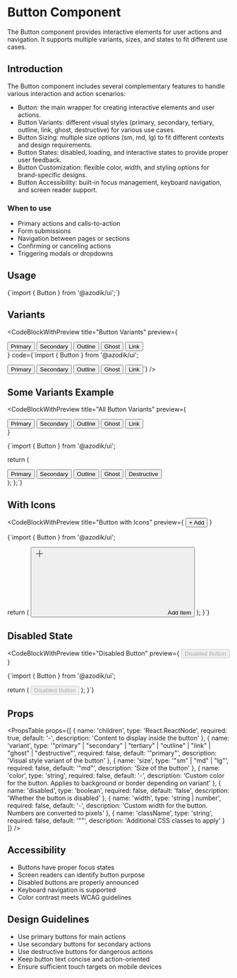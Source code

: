 
# Button Component

The Button component provides interactive elements for user actions and navigation. It supports multiple variants, sizes, and states to fit different use cases.

## Introduction

The Button component includes several complementary features to handle various interaction and action scenarios:

- Button: the main wrapper for creating interactive elements and user actions.
- Button Variants: different visual styles (primary, secondary, tertiary, outline, link, ghost, destructive) for various use cases.
- Button Sizing: multiple size options (sm, md, lg) to fit different contexts and design requirements.
- Button States: disabled, loading, and interactive states to provide proper user feedback.
- Button Customization: flexible color, width, and styling options for brand-specific designs.
- Button Accessibility: built-in focus management, keyboard navigation, and screen reader support.

### When to use
- Primary actions and calls-to-action
- Form submissions
- Navigation between pages or sections
- Confirming or canceling actions
- Triggering modals or dropdowns

## Usage

<CodeBlock language="tsx">
{`import { Button } from '@azodik/ui';`}
</CodeBlock>

## Variants

<CodeBlockWithPreview 
  title="Button Variants"
  preview={
    <div className="flex gap-4 flex-wrap">
      <Button variant="primary">Primary</Button>
      <Button variant="secondary">Secondary</Button>
      <Button variant="outline">Outline</Button>
      <Button variant="ghost">Ghost</Button>
      <Button variant="link">Link</Button>
    </div>
  }
  code={`import { Button } from '@azodik/ui';

<Button variant="primary">Primary</Button>
<Button variant="secondary">Secondary</Button>
<Button variant="outline">Outline</Button>
<Button variant="ghost">Ghost</Button>
<Button variant="link">Link</Button>`}
/>

## Some Variants Example

<CodeBlockWithPreview 
  title="All Button Variants"
  preview={
    <div className="flex gap-sm">
      <Button variant="primary">Primary</Button>
      <Button variant="secondary">Secondary</Button>
      <Button variant="outline">Outline</Button>
      <Button variant="ghost">Ghost</Button>
      <Button variant="link">Link</Button>
    </div>
  }
>
{`import { Button } from '@azodik/ui';

  return (
    <div className="flex-vertical">
      <Button variant="primary">Primary</Button>
      <Button variant="secondary">Secondary</Button>
      <Button variant="outline">Outline</Button>
      <Button variant="ghost">Ghost</Button>
      <Button variant="destructive">Destructive</Button>
    </div>
  );
};`}
</CodeBlockWithPreview>

## With Icons

<CodeBlockWithPreview 
  title="Button with Icons"
  preview={
    <Button variant="primary" size="md">
      + Add
    </Button>
  }
>
{`import { Button } from '@azodik/ui';

  return (
    <Button variant="primary" size="md">
      <svg className="w-4 h-4 mr-2" fill="none" stroke="currentColor">
        <path strokeLinecap="round" strokeLinejoin="round" strokeWidth={2} d="M12 4v16m8-8H4" />
      </svg>
      Add Item
    </Button>
  );
}`}
</CodeBlockWithPreview>

## Disabled State

<CodeBlockWithPreview 
  title="Disabled Button"
  preview={
    <Button variant="primary" disabled>
      Disabled Button
    </Button>
  }
>
{`import { Button } from '@azodik/ui';

  return (
    <Button variant="primary" disabled>
      Disabled Button
    </Button>
  );
}`}
</CodeBlockWithPreview>

## Props

<PropsTable props={[
  {
    name: 'children',
    type: 'React.ReactNode',
    required: true,
    default: '-',
    description: 'Content to display inside the button'
  },
  {
    name: 'variant',
    type: '"primary" | "secondary" | "tertiary" | "outline" | "link" | "ghost" | "destructive"',
    required: false,
    default: '"primary"',
    description: 'Visual style variant of the button'
  },
  {
    name: 'size',
    type: '"sm" | "md" | "lg"',
    required: false,
    default: '"md"',
    description: 'Size of the button'
  },
  {
    name: 'color',
    type: 'string',
    required: false,
    default: '-',
    description: 'Custom color for the button. Applies to background or border depending on variant'
  },
  {
    name: 'disabled',
    type: 'boolean',
    required: false,
    default: 'false',
    description: 'Whether the button is disabled'
  },
  {
    name: 'width',
    type: 'string | number',
    required: false,
    default: '-',
    description: 'Custom width for the button. Numbers are converted to pixels'
  },
  {
    name: 'className',
    type: 'string',
    required: false,
    default: '""',
    description: 'Additional CSS classes to apply'
  }
]} />

## Accessibility

- Buttons have proper focus states
- Screen readers can identify button purpose
- Disabled buttons are properly announced
- Keyboard navigation is supported
- Color contrast meets WCAG guidelines

## Design Guidelines

- Use primary buttons for main actions
- Use secondary buttons for secondary actions
- Use destructive buttons for dangerous actions
- Keep button text concise and action-oriented
- Ensure sufficient touch targets on mobile devices